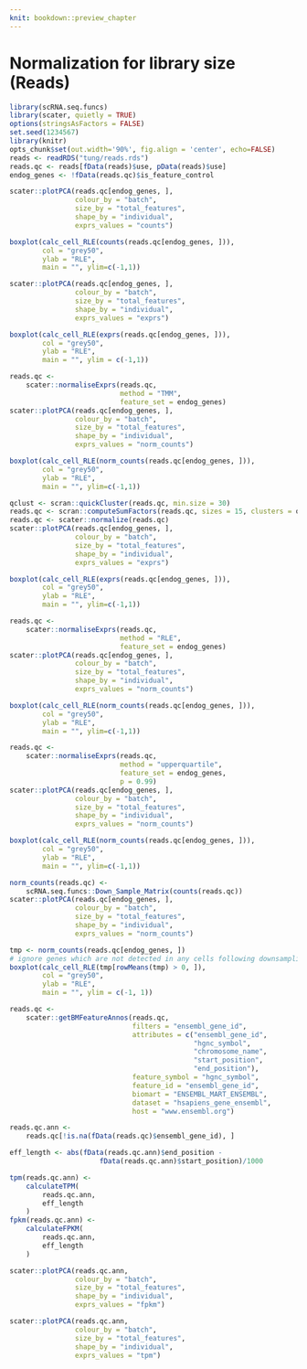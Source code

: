 ```yaml
---
knit: bookdown::preview_chapter
---
```


# Normalization for library size (Reads)

```r
library(scRNA.seq.funcs)
library(scater, quietly = TRUE)
options(stringsAsFactors = FALSE)
set.seed(1234567)
library(knitr)
opts_chunk$set(out.width='90%', fig.align = 'center', echo=FALSE)
reads <- readRDS("tung/reads.rds")
reads.qc <- reads[fData(reads)$use, pData(reads)$use]
endog_genes <- !fData(reads.qc)$is_feature_control
```

```r
scater::plotPCA(reads.qc[endog_genes, ],
                colour_by = "batch",
                size_by = "total_features",
                shape_by = "individual",
                exprs_values = "counts")
```
```r
boxplot(calc_cell_RLE(counts(reads.qc[endog_genes, ])),
        col = "grey50",
        ylab = "RLE",
        main = "", ylim=c(-1,1))
```

```r
scater::plotPCA(reads.qc[endog_genes, ],
                colour_by = "batch",
                size_by = "total_features",
                shape_by = "individual",
                exprs_values = "exprs")
```
```r
boxplot(calc_cell_RLE(exprs(reads.qc[endog_genes, ])),
        col = "grey50",
        ylab = "RLE",
        main = "", ylim = c(-1,1))
```

```r
reads.qc <- 
    scater::normaliseExprs(reads.qc,
                           method = "TMM",
                           feature_set = endog_genes)
scater::plotPCA(reads.qc[endog_genes, ],
                colour_by = "batch",
                size_by = "total_features",
                shape_by = "individual",
                exprs_values = "norm_counts")
```
```r
boxplot(calc_cell_RLE(norm_counts(reads.qc[endog_genes, ])),
        col = "grey50",
        ylab = "RLE",
        main = "", ylim=c(-1,1))
```

```r
qclust <- scran::quickCluster(reads.qc, min.size = 30)
reads.qc <- scran::computeSumFactors(reads.qc, sizes = 15, clusters = qclust)
reads.qc <- scater::normalize(reads.qc)
scater::plotPCA(reads.qc[endog_genes, ],
                colour_by = "batch",
                size_by = "total_features",
                shape_by = "individual",
                exprs_values = "exprs")
```

```r
boxplot(calc_cell_RLE(exprs(reads.qc[endog_genes, ])),
        col = "grey50",
        ylab = "RLE",
        main = "", ylim=c(-1,1))
```

```r
reads.qc <- 
    scater::normaliseExprs(reads.qc,
                           method = "RLE",
                           feature_set = endog_genes)
scater::plotPCA(reads.qc[endog_genes, ],
                colour_by = "batch",
                size_by = "total_features",
                shape_by = "individual",
                exprs_values = "norm_counts")
```

```r
boxplot(calc_cell_RLE(norm_counts(reads.qc[endog_genes, ])),
        col = "grey50",
        ylab = "RLE",
        main = "", ylim=c(-1,1))
```

```r
reads.qc <- 
    scater::normaliseExprs(reads.qc,
                           method = "upperquartile", 
                           feature_set = endog_genes,
                           p = 0.99)
scater::plotPCA(reads.qc[endog_genes, ],
                colour_by = "batch",
                size_by = "total_features",
                shape_by = "individual",
                exprs_values = "norm_counts")
```
```r
boxplot(calc_cell_RLE(norm_counts(reads.qc[endog_genes, ])),
        col = "grey50",
        ylab = "RLE",
        main = "", ylim=c(-1,1))
```

```r
norm_counts(reads.qc) <- 
    scRNA.seq.funcs::Down_Sample_Matrix(counts(reads.qc))
scater::plotPCA(reads.qc[endog_genes, ],
                colour_by = "batch",
                size_by = "total_features",
                shape_by = "individual",
                exprs_values = "norm_counts")
```
```r
tmp <- norm_counts(reads.qc[endog_genes, ])
# ignore genes which are not detected in any cells following downsampling
boxplot(calc_cell_RLE(tmp[rowMeans(tmp) > 0, ]), 
        col = "grey50",
        ylab = "RLE",
        main = "", ylim = c(-1, 1))
```

```r
reads.qc <-
    scater::getBMFeatureAnnos(reads.qc,
                              filters = "ensembl_gene_id", 
                              attributes = c("ensembl_gene_id",
                                             "hgnc_symbol",
                                             "chromosome_name",
                                             "start_position",
                                             "end_position"), 
                              feature_symbol = "hgnc_symbol",
                              feature_id = "ensembl_gene_id",
                              biomart = "ENSEMBL_MART_ENSEMBL", 
                              dataset = "hsapiens_gene_ensembl",
                              host = "www.ensembl.org")
```

```r
reads.qc.ann <-
    reads.qc[!is.na(fData(reads.qc)$ensembl_gene_id), ]
```

```r
eff_length <- abs(fData(reads.qc.ann)$end_position -
                      fData(reads.qc.ann)$start_position)/1000
```

```r
tpm(reads.qc.ann) <-
    calculateTPM(
        reads.qc.ann,
        eff_length
    )
fpkm(reads.qc.ann) <-
    calculateFPKM(
        reads.qc.ann,
        eff_length
    )
```

```r
scater::plotPCA(reads.qc.ann,
                colour_by = "batch",
                size_by = "total_features",
                shape_by = "individual",
                exprs_values = "fpkm")
```

```r
scater::plotPCA(reads.qc.ann,
                colour_by = "batch",
                size_by = "total_features",
                shape_by = "individual",
                exprs_values = "tpm")
```
